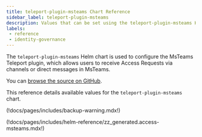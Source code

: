 ```yaml
---
title: teleport-plugin-msteams Chart Reference
sidebar_label: teleport-plugin-msteams
description: Values that can be set using the teleport-plugin-msteams Helm chart
labels:
 - reference
 - identity-governance
---
```


The `teleport-plugin-msteams` Helm chart is used to configure the MsTeams Teleport plugin, which allows users to receive Access Requests via channels or direct messages in MsTeams.

You can [browse the source on GitHub](https://github.com/gravitational/teleport/tree/v(=teleport.version=)/examples/chart/access/msteams).

This reference details available values for the `teleport-plugin-msteams` chart.

(!docs/pages/includes/backup-warning.mdx!)

(!docs/pages/includes/helm-reference/zz_generated.access-msteams.mdx!)
